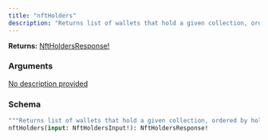 ```yaml
---
title: "nftHolders"
description: "Returns list of wallets that hold a given collection, ordered by holdings descending. Also has the unique count of holders for that collection."
---
```


**Returns:** [NftHoldersResponse!](/api-reference/types#nftholdersresponse)

### Arguments

<a href="/api-reference/input-objects#nftholdersinput">
  <ResponseField name="input" type="NftHoldersInput!" required>
    No description provided
  </ResponseField>
</a>

### Schema


```graphql 
"""Returns list of wallets that hold a given collection, ordered by holdings descending. Also has the unique count of holders for that collection."""
nftHolders(input: NftHoldersInput!): NftHoldersResponse!
```
